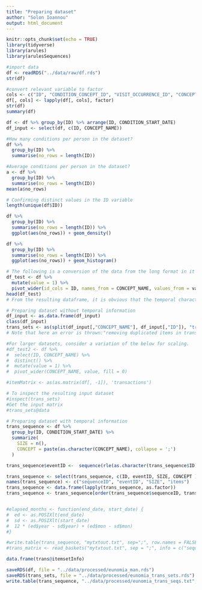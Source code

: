 ```yaml
---
title: "Preparing dataset"
author: "Solon Ioannou"
output: html_document
---
```


```r
knitr::opts_chunk$set(echo = TRUE)
library(tidyverse)
library(arules)
library(arulesSequences)
```

```r
#import data
df <- readRDS("../data/raw/df.rds")
str(df)
```

```r
#convert relevant variable to factor
cols <- c("ID", "CONDITION_CONCEPT_ID", "VISIT_OCCURRENCE_ID", "CONCEPT_NAME")
df[, cols] <- lapply(df[, cols], factor)
str(df)
summary(df)
```

```r
df <- df %>% group_by(ID) %>% arrange(ID, CONDITION_START_DATE)
df_input <- select(df, c(ID, CONCEPT_NAME))

#How many conditions per person in the dataset?
df %>% 
  group_by(ID) %>%
  summarise(no_rows = length(ID))

#Average conditions per person in the dataset?
a <- df %>% 
  group_by(ID) %>%
  summarise(no_rows = length(ID))
mean(a$no_rows)

# Confirming distinct values in the ID variable
length(unique(df$ID))

df %>% 
  group_by(ID) %>%
  summarise(no_rows = length(ID)) %>% 
  ggplot(aes(no_rows)) + geom_density()

df %>% 
  group_by(ID) %>%
  summarise(no_rows = length(ID)) %>% 
  ggplot(aes(no_rows)) + geom_histogram()
```

```r
# The following is a conversion of the data from the long format in it's wide format representation.
df_test <- df %>% 
  mutate(value = 1) %>% 
  pivot_wider(id_cols = ID, names_from = CONCEPT_NAME, values_from = value)
head(df_test)
# From the resulting dataframe, it is obvious that the temporal character is obvious in this format as the time component is not preserved.  

```

```r
# Preparing dataset without temporal information
df_input <- as.data.frame(df_input)
class(df_input)
trans_sets <- as(split(df_input[,"CONCEPT_NAME"], df_input[,"ID"]), "transactions")
# Note that here an error is thrown:"removing duplicated items in transactions". Consequence of not considering time components and possibility of repeated events/diagnoses

#For larger datasets, consider a variation of the below for scaling.
#df_test2 <- df %>%
#  select(ID, CONCEPT_NAME) %>%
#  distinct() %>%
#  mutate(value = 1) %>%
#  pivot_wider(CONCEPT_NAME, value, fill = 0)

#itemMatrix <- as(as.matrix(df[, -1]), 'transactions')

# To inspect the resulting input dataset
#inspect(trans_sets)
#Get the input matrix
#trans_sets@data
```

```r
# Preparing dataset with temporal information
trans_sequence <- df %>%
  group_by(ID, CONDITION_START_DATE) %>%
  summarize(
    SIZE = n(),
    CONCEPT = paste(as.character(CONCEPT_NAME), collapse = ';')
  )

trans_sequence$eventID <-  sequence(rle(as.character(trans_sequence$ID))$lengths)

trans_sequence <- select(trans_sequence, c(ID, eventID, SIZE, CONCEPT ))
names(trans_sequence) <- c("sequenceID", "eventID", "SIZE", "items")
trans_sequence <- data.frame(lapply(trans_sequence, as.factor))
trans_sequence <- trans_sequence[order(trans_sequence$sequenceID, trans_sequence$eventID),]


#elapsed_months <- function(end_date, start_date) {
#  ed <- as.POSIXlt(end_date)
#  sd <- as.POSIXlt(start_date)
#  12 * (ed$year - sd$year) + (ed$mon - sd$mon)
#}

#write.table(trans_sequence, "mytxtout.txt", sep=";", row.names = FALSE, col.names = FALSE, quote = FALSE)
#trans_matrix <- read_baskets("mytxtout.txt", sep = ";", info = c("sequenceID","eventID","SIZE"))

```
```r
data.frame(trans@itemsetInfo)
```


```r
saveRDS(df, file = "../data/processed/eunomia_man.rds")
saveRDS(trans_sets, file = "../data/processed/eunomia_trans_sets.rds")
write.table(trans_sequence, "../data/processed/eunomia_trans_seqs.txt", sep=";", row.names = FALSE, col.names = FALSE, quote = FALSE)
```



